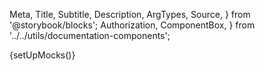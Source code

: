   Meta,
  Title,
  Subtitle,
  Description,
  ArgTypes,
  Source,
} from '@storybook/blocks';
  Authorization,
  ComponentBox,
} from '../../utils/documentation-components';

{setUpMocks()}

<Meta
  title="Merchant Tools/Terminals List"
  Components="justifi-terminals-list"
  of={JustifiTerminalsList}
/>

<Title />

Component to render a formated list of terminals for the requested account.

# Index

- [Props, events and methods](#props-events-and-methods)
- [Events usage](#events-usage)
- [Example usage](#example-usage)

# Props, events and methods

---

<ArgTypes exclude={['Theme']} />

<Authorization
  actions={['read', 'write']}
  entity="account"
  identification="account_id"
/>

# Events usage

All table components emit an event when a row is clicked with the necessary information to call the appropriate `Details` component for that entity.

<Source dark language="html" code={codeExampleEventHandling} />

# Example Usage

<ComponentBox>
  <justifi-terminals-list account-id="123" auth-token="123abc" />
</ComponentBox>

---

<Source dark language="html" code={codeExampleFull} />
